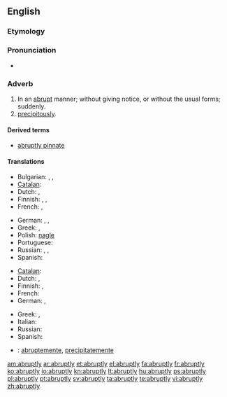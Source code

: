 ==English==

===Etymology===
{{suffix|abrupt|ly}}

===Pronunciation===
* {{audio|en-us-abruptly.ogg|Audio (US)}}

===Adverb===
{{en-adv}}

# In an [[abrupt]] manner; without giving notice, or without the usual forms; suddenly.
# [[precipitously]].

====Derived terms====
* [[abruptly pinnate]]

====Translations====
{{trans-top|in an abrupt manner}}
* Bulgarian: {{t+|bg|рязко}}, {{t+|bg|внезапно}}, {{t+|bg|безцеремонно}}
* [[Catalan]]: {{t|ca|abruptament}}
* Dutch: {{t+|nl|abrupt}}, {{t-|nl|bruusk}}
* Finnish: {{t-|fi|äkillisesti}}, {{t+|fi|yhtäkkiä}}, {{t+|fi|yht'äkkiä}}
* French: {{t+|fr|abruptement}},  {{t+|fr|tout d'un coup}}
{{trans-mid}}
* German: {{t+|de|abrupt}}, {{t+|de|plötzlich}}, {{t+|de|unerwartet}}
* Greek: {{t|el|αποτόμως|tr=apotómos|sc=Grek}}, {{t|el|αιφνιδίως|tr=aifnidíos|sc=Grek}}
* Polish: [[nagle]]
* Portuguese: {{t+|pt|abruptamente}}
* Russian: {{t+|ru|внезапно}}, {{t+|ru|неожиданно}}, {{t+|ru|резко}}
* Spanish: {{t-|es|abruptamente}}
{{trans-bottom}}

{{trans-top|precipitously}}
* [[Catalan]]: {{t|ca|precipitadament}}
* Dutch: {{t-|nl|plots}}, {{t+|nl|plotseling}}
* Finnish: {{t+|fi|äkkijyrkkä|alt=äkkijyrkästi}}, {{t+|fi|äkillinen|alt=äkillisesti}}
* French: {{t+|fr|précipitamment}}
* German: {{t-|de|abgerissen}}, {{t+|de|abschüssig}}
{{trans-mid}}
* Greek: {{t|el|εσπευσμένως|tr=espefsménos|sc=Grek}}, {{t|el|αιφνιδίως|tr=aifnidíos|sc=Grek}}
* Italian: {{t|it|improvvisamente}}
* Russian: {{t+|ru|отрывисто}}
* Spanish: {{t-|es|precipitadamente}}
{{trans-bottom}}

{{checktrans-top}}
* {{ttbc|ia}}: [[abruptemente]], [[precipitatemente]]
{{trans-mid}}
{{trans-bottom}}

[[am:abruptly]]
[[ar:abruptly]]
[[et:abruptly]]
[[el:abruptly]]
[[fa:abruptly]]
[[fr:abruptly]]
[[ko:abruptly]]
[[io:abruptly]]
[[kn:abruptly]]
[[lt:abruptly]]
[[hu:abruptly]]
[[ps:abruptly]]
[[pl:abruptly]]
[[pt:abruptly]]
[[sv:abruptly]]
[[ta:abruptly]]
[[te:abruptly]]
[[vi:abruptly]]
[[zh:abruptly]]